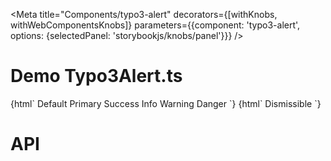 
<Meta
    title="Components/typo3-alert"
    decorators={[withKnobs, withWebComponentsKnobs]}
    parameters={{component: 'typo3-alert', options: {selectedPanel: 'storybookjs/knobs/panel'}}}
/>

# Demo Typo3Alert.ts

<Preview>
    <Story name="Basic Alert" height="220px">
        {html`
      <typo3-alert>Default</typo3-alert>
      <typo3-alert color="primary">Primary</typo3-alert>
      <typo3-alert color="success">Success</typo3-alert>
      <typo3-alert color="info">Info</typo3-alert>
      <typo3-alert color="warning">Warning</typo3-alert>
      <typo3-alert color="danger">Danger</typo3-alert>
    `}
    </Story>
    <Story name="Dismissible Alert" height="220px">
        {html`
      <typo3-alert color="success" dismissible="true">Dismissible</typo3-alert>
    `}
    </Story>
</Preview>

# API

<Props of="typo3-alert"/>
